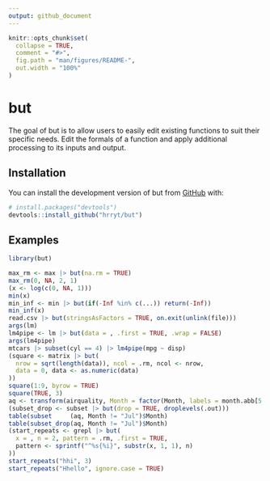 ```yaml
---
output: github_document
---
```


<!-- README.md is generated from README.Rmd. Please edit that file -->

```r
knitr::opts_chunk$set(
  collapse = TRUE,
  comment = "#>",
  fig.path = "man/figures/README-",
  out.width = "100%"
)
```

# but

<!-- badges: start -->
<!-- badges: end -->

The goal of but is to allow users to easily edit existing functions to suit their specific needs.
Edit the formals of a function and apply additional processing to its inputs and output.

## Installation

You can install the development version of but from [GitHub](https://github.com/) with:

``` r
# install.packages("devtools")
devtools::install_github("hrryt/but")
```

## Examples

```r
library(but)

max_rm <- max |> but(na.rm = TRUE)
max_rm(0, NA, 2, 1)
(x <- log(c(0, NA, 1)))
min(x)
min_inf <- min |> but(if(-Inf %in% c(...)) return(-Inf))
min_inf(x)
read.csv |> but(stringsAsFactors = TRUE, on.exit(unlink(file)))
args(lm)
lm4pipe <- lm |> but(data = , .first = TRUE, .wrap = FALSE)
args(lm4pipe)
mtcars |> subset(cyl == 4) |> lm4pipe(mpg ~ disp)
(square <- matrix |> but(
  nrow = sqrt(length(data)), ncol = .rm, ncol <- nrow,
  data = 0, data <- as.numeric(data)
))
square(1:9, byrow = TRUE)
square(TRUE, 3)
aq <- transform(airquality, Month = factor(Month, labels = month.abb[5:9]))
(subset_drop <- subset |> but(drop = TRUE, droplevels(.out)))
table(subset     (aq, Month != "Jul")$Month)
table(subset_drop(aq, Month != "Jul")$Month)
(start_repeats <- grepl |> but(
  x = , n = 2, pattern = .rm, .first = TRUE,
  pattern <- sprintf("^%s{%i}", substr(x, 1, 1), n)
))
start_repeats("hhi", 3)
start_repeats("Hhello", ignore.case = TRUE)
```

